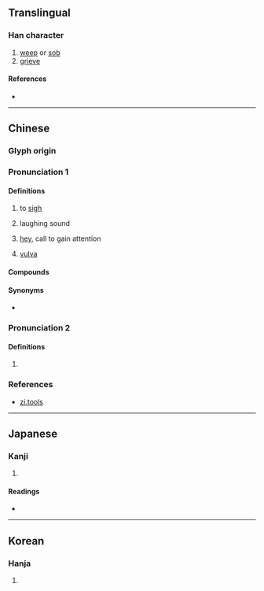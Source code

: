 {{character info}}
==Translingual==

===Han character===
{{Han char|rn=30|rad=口|as=07|sn=10|four=64027|canj=RKKB|ids=⿰口希}}

# [[weep]] or [[sob]]
# [[grieve]]

====References====
* {{Han ref|kx=0192.100|dkj=03707|dj=0411.180|hdz=10631.160|uh=550F|ud=21775|bh=AE44|bd=44612}}

----

==Chinese==
{{zh-forms}}

===Glyph origin===
{{Han etym}}
{{Han compound|口|希|ls=psc|t1=mouth|c1=s|c2=p}}

===Pronunciation 1===
{{zh-pron
|m=xī
|c=hei1
|mn=hi/hī/tw:hì
|mc=y
|oc=y
|cat=
}}

====Definitions====
{{zh-hanzi}}
# to [[sigh]]
# {{lb|zh|onomatopoeia}} laughing sound
# {{lb|zh|interjection}} [[hey]], call to gain attention
# {{lb|zh|Zhuang}} [[vulva]]

====Compounds====
{{zh-der|不勝唏噓|唏哩花啦|唏唏|唏唏哈哈|唏噓|噓唏|哈唏:hah-hì;Min Nan}}

====Synonyms====
* {{sense|laughter}} {{zh-l|嘻}}

===Pronunciation 2===
{{zh-pron
|m=xiè
|c=haai3
|mn=
|mc=
|oc=
|cat=
}}

====Definitions====
{{zh-hanzi}}
# {{zh-alt form|齂|snore}}

===References===
* [http://zi.tools/zi/唏 zi.tools]

----

==Japanese==

===Kanji===
{{ja-kanji|grade=|rs=口07}}

# {{rfdef|ja|sort=口07}}

====Readings====
* {{ja-readings
|goon=け
|kanon=き
|kun=なげ-く
}}

----

==Korean==

===Hanja===
{{ko-hanja|hangeul=희|rv=hui|mr=hŭi}}

# {{rfdef|ko|sort=口07}}